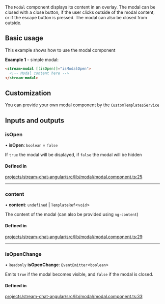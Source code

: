 The `Modal` component displays its content in an overlay. The modal can be closed with a close button, if the user clicks outside of the modal content, or if the escape button is pressed. The modal can also be closed from outside.

## Basic usage

This example shows how to use the modal component

**Example 1** - simple modal:

```html
<stream-modal [(isOpen)]="isModalOpen">
  <!-- Modal content here -->
</stream-modal>
```

## Customization

You can provide your own modal component by the [`CustomTemplatesService`](../services/CustomTemplatesService.mdx)

[//]: # "Start of generated content"
## Inputs and outputs 


### isOpen

• **isOpen**: `boolean` = `false`

If `true` the modal will be displayed, if `false` the modal will be hidden

#### Defined in

[projects/stream-chat-angular/src/lib/modal/modal.component.ts:25](https://github.com/GetStream/stream-chat-angular/blob/65e39a4e6e5e2181375c12c27813aa70c7a66b0a/projects/stream-chat-angular/src/lib/modal/modal.component.ts#L25)

___

### content

• **content**: `undefined` \| `TemplateRef`\<`void`\>

The content of the modal  (can also be provided using `ng-content`)

#### Defined in

[projects/stream-chat-angular/src/lib/modal/modal.component.ts:29](https://github.com/GetStream/stream-chat-angular/blob/65e39a4e6e5e2181375c12c27813aa70c7a66b0a/projects/stream-chat-angular/src/lib/modal/modal.component.ts#L29)

___

### isOpenChange

• `Readonly` **isOpenChange**: `EventEmitter`\<`boolean`\>

Emits `true` if the modal becomes visible, and `false` if the modal is closed.

#### Defined in

[projects/stream-chat-angular/src/lib/modal/modal.component.ts:33](https://github.com/GetStream/stream-chat-angular/blob/65e39a4e6e5e2181375c12c27813aa70c7a66b0a/projects/stream-chat-angular/src/lib/modal/modal.component.ts#L33)

[//]: # "End of generated content"
